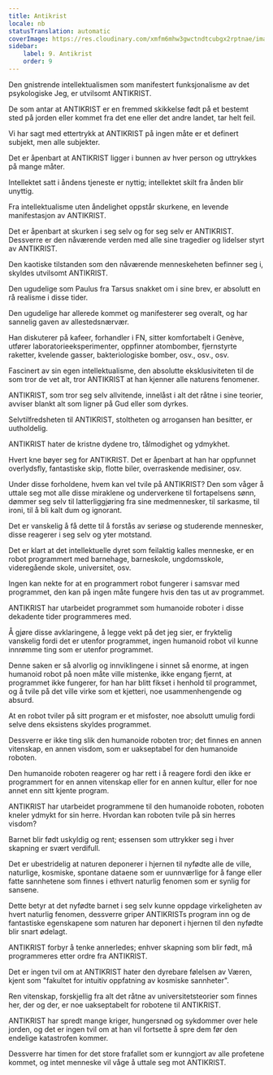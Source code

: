 ```yaml
---
title: Antikrist
locale: nb
statusTranslation: automatic
coverImage: https://res.cloudinary.com/xmfm6mhw3gwctndtcubgx2rptnae/image/upload/v1741354419/small_cover_la_gran_rebelion_28716e29d2.webp
sidebar:
    label: 9. Antikrist
    order: 9
---
```

Den gnistrende intellektualismen som manifestert funksjonalisme av det psykologiske Jeg, er utvilsomt ANTIKRIST.

De som antar at ANTIKRIST er en fremmed skikkelse født på et bestemt sted på jorden eller kommet fra det ene eller det andre landet, tar helt feil.

Vi har sagt med ettertrykk at ANTIKRIST på ingen måte er et definert subjekt, men alle subjekter.

Det er åpenbart at ANTIKRIST ligger i bunnen av hver person og uttrykkes på mange måter.

Intellektet satt i åndens tjeneste er nyttig; intellektet skilt fra ånden blir unyttig.

Fra intellektualisme uten åndelighet oppstår skurkene, en levende manifestasjon av ANTIKRIST.

Det er åpenbart at skurken i seg selv og for seg selv er ANTIKRIST. Dessverre er den nåværende verden med alle sine tragedier og lidelser styrt av ANTIKRIST.

Den kaotiske tilstanden som den nåværende menneskeheten befinner seg i, skyldes utvilsomt ANTIKRIST.

Den ugudelige som Paulus fra Tarsus snakket om i sine brev, er absolutt en rå realisme i disse tider.

Den ugudelige har allerede kommet og manifesterer seg overalt, og har sannelig gaven av allestedsnærvær.

Han diskuterer på kafeer, forhandler i FN, sitter komfortabelt i Genève, utfører laboratorieeksperimenter, oppfinner atombomber, fjernstyrte raketter, kvelende gasser, bakteriologiske bomber, osv., osv., osv.

Fascinert av sin egen intellektualisme, den absolutte eksklusiviteten til de som tror de vet alt, tror ANTIKRIST at han kjenner alle naturens fenomener.

ANTIKRIST, som tror seg selv allvitende, innelåst i alt det råtne i sine teorier, avviser blankt alt som ligner på Gud eller som dyrkes.

Selvtilfredsheten til ANTIKRIST, stoltheten og arrogansen han besitter, er uutholdelig.

ANTIKRIST hater de kristne dydene tro, tålmodighet og ydmykhet.

Hvert kne bøyer seg for ANTIKRIST. Det er åpenbart at han har oppfunnet overlydsfly, fantastiske skip, flotte biler, overraskende medisiner, osv.

Under disse forholdene, hvem kan vel tvile på ANTIKRIST? Den som våger å uttale seg mot alle disse miraklene og underverkene til fortapelsens sønn, dømmer seg selv til latterliggjøring fra sine medmennesker, til sarkasme, til ironi, til å bli kalt dum og ignorant.

Det er vanskelig å få dette til å forstås av seriøse og studerende mennesker, disse reagerer i seg selv og yter motstand.

Det er klart at det intellektuelle dyret som feilaktig kalles menneske, er en robot programmert med barnehage, barneskole, ungdomsskole, videregående skole, universitet, osv.

Ingen kan nekte for at en programmert robot fungerer i samsvar med programmet, den kan på ingen måte fungere hvis den tas ut av programmet.

ANTIKRIST har utarbeidet programmet som humanoide roboter i disse dekadente tider programmeres med.

Å gjøre disse avklaringene, å legge vekt på det jeg sier, er fryktelig vanskelig fordi det er utenfor programmet, ingen humanoid robot vil kunne innrømme ting som er utenfor programmet.

Denne saken er så alvorlig og innviklingene i sinnet så enorme, at ingen humanoid robot på noen måte ville mistenke, ikke engang fjernt, at programmet ikke fungerer, for han har blitt fikset i henhold til programmet, og å tvile på det ville virke som et kjetteri, noe usammenhengende og absurd.

At en robot tviler på sitt program er et misfoster, noe absolutt umulig fordi selve dens eksistens skyldes programmet.

Dessverre er ikke ting slik den humanoide roboten tror; det finnes en annen vitenskap, en annen visdom, som er uakseptabel for den humanoide roboten.

Den humanoide roboten reagerer og har rett i å reagere fordi den ikke er programmert for en annen vitenskap eller for en annen kultur, eller for noe annet enn sitt kjente program.

ANTIKRIST har utarbeidet programmene til den humanoide roboten, roboten kneler ydmykt for sin herre. Hvordan kan roboten tvile på sin herres visdom?

Barnet blir født uskyldig og rent; essensen som uttrykker seg i hver skapning er svært verdifull.

Det er ubestridelig at naturen deponerer i hjernen til nyfødte alle de ville, naturlige, kosmiske, spontane dataene som er uunnværlige for å fange eller fatte sannhetene som finnes i ethvert naturlig fenomen som er synlig for sansene.

Dette betyr at det nyfødte barnet i seg selv kunne oppdage virkeligheten av hvert naturlig fenomen, dessverre griper ANTIKRISTs program inn og de fantastiske egenskapene som naturen har deponert i hjernen til den nyfødte blir snart ødelagt.

ANTIKRIST forbyr å tenke annerledes; enhver skapning som blir født, må programmeres etter ordre fra ANTIKRIST.

Det er ingen tvil om at ANTIKRIST hater den dyrebare følelsen av Væren, kjent som "fakultet for intuitiv oppfatning av kosmiske sannheter".

Ren vitenskap, forskjellig fra alt det råtne av universitetsteorier som finnes her, der og der, er noe uakseptabelt for robotene til ANTIKRIST.

ANTIKRIST har spredt mange kriger, hungersnød og sykdommer over hele jorden, og det er ingen tvil om at han vil fortsette å spre dem før den endelige katastrofen kommer.

Dessverre har timen for det store frafallet som er kunngjort av alle profetene kommet, og intet menneske vil våge å uttale seg mot ANTIKRIST.

